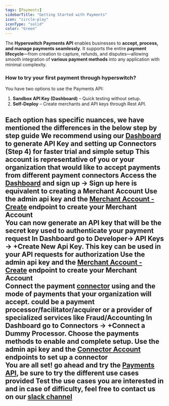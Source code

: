 ```yaml
---
tags: [Payments]
sidebarTitle: "Getting Started with Payments"
icon: "circle-play"
iconType: "solid"
color: "Green"
---
```


The **Hyperswitch Payments API** enables businesses to **accept, process, and manage payments seamlessly**. It supports the entire **payment lifecycle**—from creation to capture, refunds, and disputes—allowing smooth integration of **various payment methods** into any application with minimal complexity.

### How to try your first payment through hyperswitch?
You have two options to use the Payments API:

1. **Sandbox API Key (Dashboard)** – Quick testing without setup.  
2. **Self-Deploy** – Create merchants and API keys through Rest API.  

Each option has specific nuances, we have mentioned the differences in the below step by step guide
<Tip>We recommend using our [Dashboard](https://app.hyperswitch.io/dashboard/login) to generate API Key and setting up Connectors (Step 4)</Tip> for faster trial and simple setup
<Steps>
  <Step title="Create a Merchant Account">
    This account is representative of you or your organization that would like to accept payments from different <Tooltip tip="Can be a payment method or payment service provider">payment connectors</Tooltip>
    <Steps>
  <Step title="Hyperswitch Dashboard flow" icon= "box-open">
    Access the <Tooltip tip="CC is a frontend interface for the API to track and test payments">[Dashboard](https://app.hyperswitch.io/dashboard/login)</Tooltip> and sign up -> **Sign up here is equivalent to creating a Merchant Account**
  </Step>
  <Step title="Self-Deploy flow" icon="map-pin">
   Use the admin api key and the [Merchant Account - Create](api-reference/merchant-account/merchant-account--create) endpoint to create your Merchant Account
  </Step>  
</Steps>
  </Step>
  <Step title="Create API Key">
   You can now generate an API key that will be the secret key used to authenticate your payment request
 <Steps>
  <Step title="Hyperswitch Dashboard flow" icon= "box-open">
    In Dashboard go to Developer-> API Keys -> +Create New Api Key. This key can be used in your API requests for authorization
  </Step>
  <Step title="Self-Deploy flow" icon="map-pin">
   Use the admin api key and the [Merchant Account - Create](api-reference/merchant-account/merchant-account--create) endpoint to create your Merchant Account
  </Step>  
</Steps>
  </Step>
  <Step title="Set up Connectors">
    Connect the payment [connector](api-reference/merchant-connector-account/merchant-connector--create) using and the mode of payments that your organization will accept. could be a payment processor/facilitator/acquirer or a provider of specialized services like Fraud/Accounting
  <Steps>
  <Step title="Hyperswitch Dashboard flow" icon= "box-open">
    In Dashboard go to Connectors -> <Tooltip tip="Adding other connectors (eg. Adyen) will require you to go through their respective documentation">+Connect a Dummy Processor</Tooltip>. Choose the payments methods to enable and complete setup.
  </Step>
  <Step title="Self-Deploy flow" icon="map-pin">
   Use the admin api key and the [Connector Account ](api-reference/merchant-connector-account/merchant-connector--create)endpoints to set up a connector
  </Step>  
</Steps>
  </Step>
  <Step title="Try your first payment">
    You are all set! go ahead and try the [Payments API](api-reference/payments/payments--create), be sure to try the different use cases provided
  </Step>
  <Step title="We are here to help" icon="circle-info">
   Test the use cases you are interested in and in case of difficulty, feel free to contact us on our [slack channel](hyperswitch-io.slack.com)
  </Step>
</Steps>
---